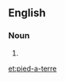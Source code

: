 ==English==

===Noun===
{{en-noun|head=[[pied]]-a-[[terre]]|pieds-a-terre}}

# {{alternative spelling of|pied-à-terre}}

[[et:pied-a-terre]]